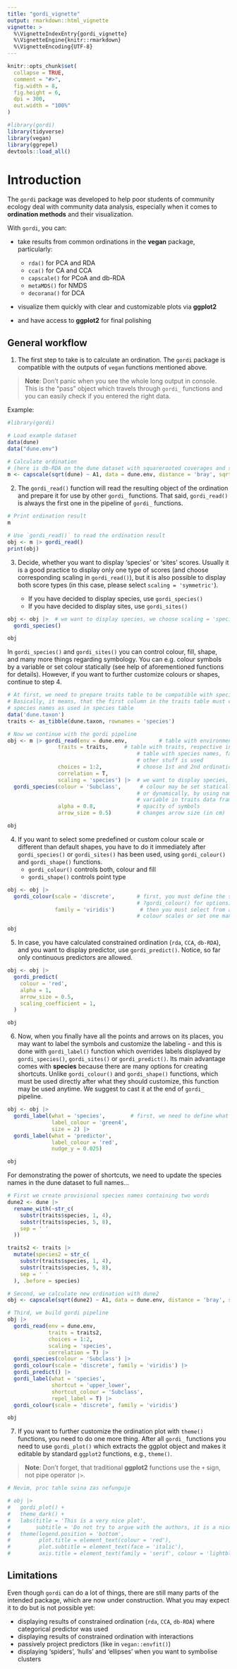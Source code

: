 ```yaml
---
title: "gordi_vignette"
output: rmarkdown::html_vignette
vignette: >
  %\VignetteIndexEntry{gordi_vignette}
  %\VignetteEngine{knitr::rmarkdown}
  %\VignetteEncoding{UTF-8}
---
```


```r
knitr::opts_chunk$set(
  collapse = TRUE,
  comment = "#>",
  fig.width = 8,
  fig.height = 6,
  dpi = 300,
  out.width = "100%"
)
```

```r
#library(gordi)
library(tidyverse)
library(vegan)
library(ggrepel)
devtools::load_all()
```

# Introduction

The `gordi` package was developed to help poor students of community ecology deal with community data analysis, especially when it comes to **ordination methods** and their visualization.

With `gordi`, you can:

-   take results from common ordinations in the **vegan** package, particularly:

    -   `rda()` for PCA and RDA
    -   `cca()` for CA and CCA
    -   `capscale()` for PCoA and db-RDA
    -   `metaMDS()` for NMDS
    -   `decorana()` for DCA

-   visualize them quickly with clear and customizable plots via **ggplot2**

-   and have access to **ggplot2** for final polishing

## General workflow

1.  The first step to take is to calculate an ordination. The `gordi` package is compatible with the outputs of `vegan` functions mentioned above.

> **Note**: Don't panic when you see the whole long output in console. This is the "pass" object which travels through `gordi_` functions and you can easily check if you entered the right data.

Example:

```r
#library(gordi)

# Load example dataset
data(dune)
data("dune.env")

# Calculate ordination
# (here is db-RDA on the dune dataset with squarerooted coverages and squarerooted Bray-Curtis distances)
m <- capscale(sqrt(dune) ~ A1, data = dune.env, distance = 'bray', sqrt.dist = T)
```

2.  The `gordi_read()` function will read the resulting object of the ordination and prepare it for use by other `gordi_` functions. That said, `gordi_read()` is always the first one in the pipeline of `gordi_` functions.

```r
# Print ordination result
m

# Use `gordi_read()` to read the ordination result
obj <- m |> gordi_read()
print(obj)

```

3.  Decide, whether you want to display 'species' or 'sites' scores. Usually it is a good practice to display only one type of scores (and choose corresponding scaling in `gordi_read()`), but it is also possible to display both score types (in this case, please select `scaling = 'symmetric'`).

    -   If you have decided to display species, use `gordi_species()`
    -   If you have decided to display sites, use `gordi_sites()`

```r
obj <- obj |>  # we want to display species, we choose scaling = 'species'
  gordi_species()

obj

```

In `gordi_species()` and `gordi_sites()` you can control colour, fill, shape, and many more things regarding symbology. You can e.g. colour symbols by a variable or set colour statically (see help of aforementioned functions for details). However, if you want to further customize colours or shapes, continue to step 4.

```r
# At first, we need to prepare traits table to be compatible with species table.
# Basically, it means, that the first column in the traits table must contain
# species names as used in species table
data('dune.taxon')
traits <- as_tibble(dune.taxon, rownames = 'species')

# Now we continue with the gordi pipeline
obj <- m |> gordi_read(env = dune.env,          # table with environmental variables
                traits = traits,     # table with traits, respective in this case,
                                         # table with species names, families and 
                                         # other stuff is used
                choices = 1:2,           # choose 1st and 2nd ordination axes
                correlation = T,
                scaling = 'species') |>  # we want to display species, we choose scaling = 'species'
  gordi_species(colour = 'Subclass',      # colour may be set statically,
                                         # or dynamically, by using name of some
                                         # variable in traits data frame
                alpha = 0.8,             # opacity of symbols
                arrow_size = 0.5)        # changes arrow size (in cm)

obj

```

4.  If you want to select some predefined or custom colour scale or different than default shapes, you have to do it immediately after `gordi_species()` or `gordi_sites()` has been used, using `gordi_colour()` and `gordi_shape()` functions.
    -   `gordi_colour()` controls both, colour and fill
    -   `gordi_shape()` controls point type

```r
obj <- obj |> 
  gordi_colour(scale = 'discrete',       # first, you must define the scale (see 
                                         # ?gordi_colour() for options)
               family = 'viridis')        # then you must select from a family of
                                         # colour scales or set one manually 

obj
```

5.  In case, you have calculated constrained ordination (`rda`, `CCA`, `db-RDA`), and you want to display predictor, use `gordi_predict()`. Notice, so far only continuous predictors are allowed.

```r
obj <- obj |> 
  gordi_predict(
    colour = 'red',
    alpha = 1,
    arrow_size = 0.5,
    scaling_coefficient = 1,
  )

obj
```

6.  Now, when you finally have all the points and arrows on its places, you may want to label the symbols and customize the labeling - and this is done with `gordi_label()` function which overrides labels displayed by `gordi_species()`, `gordi_sites()` or `gordi_predict()`. Its main advantage comes with **species** because there are many options for creating shortcuts. Unlike `gordi_colour()` and `gordi_shape()` functions, which must be used directly after what they should customize, this function may be used anytime. We suggest to cast it at the end of `gordi_` pipeline. 

```r
obj <- obj |> 
  gordi_label(what = 'species',        # first, we need to define what we want to label
              label_colour = 'green4',
              size = 2) |> 
  gordi_label(what = 'predictor',
              label_colour = 'red',
              nudge_y = 0.025)

obj
```

   For demonstrating the power of shortcuts, we need to update the species names in the dune dataset to full names...
   
```r
# First we create provisional species names containing two words
dune2 <- dune |> 
  rename_with(~str_c(
    substr(traits$species, 1, 4),
    substr(traits$species, 5, 8),
    sep = ' '
  ))

traits2 <- traits |> 
  mutate(species2 = str_c(
    substr(traits$species, 1, 4),
    substr(traits$species, 5, 8),
    sep = ' '
  ), .before = species)

# Second, we calculate new ordination with dune2
obj <- capscale(sqrt(dune2) ~ A1, data = dune.env, distance = 'bray', sqrt.dist = T)

# Third, we build gordi pipeline
obj |> 
  gordi_read(env = dune.env,
             traits = traits2,
             choices = 1:2,
             scaling = 'species',
             correlation = T) |> 
  gordi_species(colour = 'Subclass') |> 
  gordi_colour(scale = 'discrete', family = 'viridis') |> 
  gordi_predict() |> 
  gordi_label(what = 'species',
              shortcut = 'upper_lower',
              shortcut_colour = 'Subclass',
              repel_label = T) |> 
  gordi_colour(scale = 'discrete', family = 'viridis')

obj
```

7. If you want to further customize the ordination plot with `theme()` functions, you need to do one more thing. After all `gordi_` functions you need to use `gordi_plot()` which extracts the ggplot object and makes it editable by standard `ggplot2` functions, e.g., `theme()`.

> **Note**: Don't forget, that traditional **ggplot2** functions use the `+` sign, not pipe operator ` |> `.

```r
# Nevim, proc tahle svina zas nefunguje

# obj |> 
#   gordi_plot() +
#   theme_dark() +
#   labs(title = 'This is a very nice plot',
#        subtitle = 'Do not try to argue with the authors, it is a nicely elaborated plot') +
#   theme(legend.position = 'bottom',
#         plot.title = element_text(colour = 'red'),
#         plot.subtitle = element_text(face = 'italic'),
#         axis.title = element_text(family = 'serif', colour = 'lightblue4')) 
```

## Limitations

Even though `gordi` can do a lot of things, there are still many parts of the intended package, which are now under construction. What you may expect it to do but is not possible yet:

-   displaying results of constrained ordination (`rda`, `CCA`, `db-RDA`) where categorical predictor was used
-   displaying results of constrained ordination with interactions
-   passively project predictors (like in `vegan::envfit()`)
-   displaying 'spiders', 'hulls' and 'ellipses' when you want to symbolise clusters
